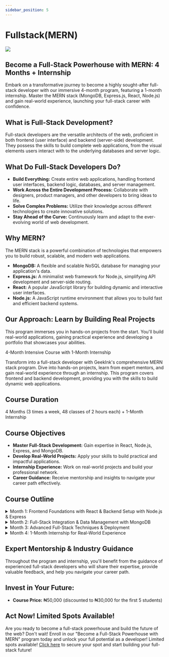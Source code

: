 ```yaml
---
sidebar_position: 5
---
```


# Fullstack(MERN)

![](../img/mern.png)
## Become a Full-Stack Powerhouse with MERN: 4 Months + Internship

Embark on a transformative journey to become a highly sought-after full-stack developer with our immersive 4-month program, featuring a 1-month internship. Master the MERN stack (MongoDB, Express.js, React, Node.js) and gain real-world experience, launching your full-stack career with confidence.

## What is Full-Stack Development?
Full-stack developers are the versatile architects of the web, proficient in both frontend (user interface) and backend (server-side) development. They possess the skills to build complete web applications, from the visual elements users interact with to the underlying databases and server logic.

## What Do Full-Stack Developers Do?
- **Build Everything:** Create entire web applications, handling frontend user interfaces, backend logic, databases, and server management.
- **Work Across the Entire Development Process:** Collaborate with designers, product managers, and other developers to bring ideas to life.
- **Solve Complex Problems:** Utilize their knowledge across different technologies to create innovative solutions.
- **Stay Ahead of the Curve:** Continuously learn and adapt to the ever-evolving world of web development.

## Why MERN?
The MERN stack is a powerful combination of technologies that empowers you to build robust, scalable, and modern web applications.
- **MongoDB:** A flexible and scalable NoSQL database for managing your application's data.
- **Express.js:** A minimalist web framework for Node.js, simplifying API development and server-side routing.
- **React:** A popular JavaScript library for building dynamic and interactive user interfaces.
- **Node.js:** A JavaScript runtime environment that allows you to build fast and efficient backend systems.

## Our Approach: Learn by Building Real Projects
This program immerses you in hands-on projects from the start. You'll build real-world applications, gaining practical experience and developing a portfolio that showcases your abilities.

4-Month Intensive Course with 1-Month Internship

Transform into a full-stack developer with GeekInk's comprehensive MERN stack program. Dive into hands-on projects, learn from expert mentors, and gain real-world experience through an internship. This program covers frontend and backend development, providing you with the skills to build dynamic web applications.

## Course Duration

4 Months (3 times a week, 48 classes of 2 hours each) + 1-Month Internship

## Course Objectives

- **Master Full-Stack Development:** Gain expertise in React, Node.js, Express, and MongoDB.
- **Develop Real-World Projects:** Apply your skills to build practical and impactful applications.
- **Internship Experience:** Work on real-world projects and build your professional network.
- **Career Guidance:** Receive mentorship and insights to navigate your career path effectively.

## Course Outline

<details>
  <summary>Month 1: Frontend Foundations with React & Backend Setup with Node.js & Express</summary>
  - **Project:** Build a personal portfolio website with dynamic content and a contact form.
  - **Skills:** HTML, CSS, JavaScript, React fundamentals, Node.js, Express.js, API development, routing, MongoDB basics.
</details>

<details>
  <summary>Month 2: Full-Stack Integration & Data Management with MongoDB</summary>
  - **Project:** Develop a social media application with user authentication, post creation, and real-time updates.
  - **Skills:** React Router, State Management with Redux, API integration, MongoDB data modeling, CRUD operations, user authentication with JWT.
</details>

<details>
  <summary>Month 3: Advanced Full-Stack Techniques & Deployment</summary>
  - **Project:** Build an e-commerce platform with product listings, a shopping cart, and secure payment integration.
  - **Skills:** Advanced React patterns, testing with Jest, backend security best practices, deployment on cloud platforms, performance optimization.
</details>

<details>
  <summary>Month 4: 1-Month Internship for Real-World Experience</summary>
  - **Gain hands-on experience:** Apply your skills in a real-world setting, working on projects for a company.
  - **Build your network:** Connect with industry professionals and gain valuable insights into the job market.
  - **Polish your resume and portfolio:** Strengthen your credentials and stand out to potential employers.
</details>

## Expert Mentorship & Industry Guidance

Throughout the program and internship, you'll benefit from the guidance of experienced full-stack developers who will share their expertise, provide valuable feedback, and help you navigate your career path.

## Invest in Your Future:

- **Course Price:** ₦50,000 (discounted to ₦30,000 for the first 5 students)

## Act Now! Limited Spots Available!

Are you ready to become a full-stack powerhouse and build the future of the web? Don't wait! Enroll in our "Become a Full-Stack Powerhouse with MERN" program today and unlock your full potential as a developer! Limited spots available! [Click here](#) to secure your spot and start building your full-stack future!